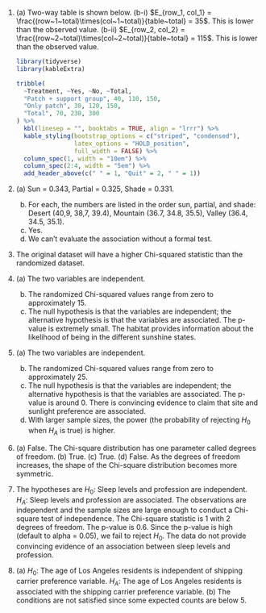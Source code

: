 1.  (a) Two-way table is shown below.
    (b-i) $E_{row_1, col_1} = \frac{(row~1~total)\times(col~1~total)}{table~total} = 35$.
    This is lower than the observed value.
    (b-ii) $E_{row_2, col_2} = \frac{(row~2~total)\times(col~2~total)}{table~total} = 115$.
    This is lower than the observed value.

    ```r
    library(tidyverse)
    library(kableExtra)

    tribble(
      ~Treatment, ~Yes, ~No, ~Total,
      "Patch + support group", 40, 110, 150,
      "Only patch", 30, 120, 150,
      "Total", 70, 230, 300
    ) %>%
      kbl(linesep = "", booktabs = TRUE, align = "lrrr") %>%
      kable_styling(bootstrap_options = c("striped", "condensed"), 
                    latex_options = "HOLD_position", 
                    full_width = FALSE) %>%
      column_spec(1, width = "10em") %>%
      column_spec(2:4, width = "5em") %>%
      add_header_above(c(" " = 1, "Quit" = 2, " " = 1))
    ```

    \addtocounter{enumi}{1}

2.  \(a\) Sun = 0.343, Partial = 0.325, Shade = 0.331.
    (b) For each, the numbers are listed in the order sun, partial, and shade: Desert (40,9, 38,7, 39.4), Mountain (36.7, 34.8, 35.5), Valley (36.4, 34.5, 35.1).
    (c) Yes.
    (d) We can't evaluate the association without a formal test.

    \addtocounter{enumi}{1}

3.  The original dataset will have a higher Chi-squared statistic than the randomized dataset.

    \addtocounter{enumi}{1}

4.  \(a\) The two variables are independent.
    (b) The randomized Chi-squared values range from zero to approximately 15.
    (c) The null hypothesis is that the variables are independent; the alternative hypothesis is that the variables are associated.
    The p-value is extremely small.
    The habitat provides information about the likelihood of being in the different sunshine states.

    \addtocounter{enumi}{1}

5.  \(a\) The two variables are independent.
    (b) The randomized Chi-squared values range from zero to approximately 25.
    (c) The null hypothesis is that the variables are independent; the alternative hypothesis is that the variables are associated.
    The p-value is around 0.
    There is convincing evidence to claim that site and sunlight preference are associated.
    (d) With larger sample sizes, the power (the probability of rejecting $H_0$ when $H_A$ is true) is higher.

    \addtocounter{enumi}{1}

6.  (a) False.
    The Chi-square distribution has one parameter called degrees of freedom.
    (b) True.
    (c) True.
    (d) False.
    As the degrees of freedom increases, the shape of the Chi-square distribution becomes more symmetric.

    \addtocounter{enumi}{1}

7.  The hypotheses are $H_0:$ Sleep levels and profession are independent.
    $H_A:$ Sleep levels and profession are associated.
    The observations are independent and the sample sizes are large enough to conduct a Chi-square test of independence.
    The Chi-square statistic is 1 with 2 degrees of freedom.
    The p-value is 0.6.
    Since the p-value is high (default to alpha = 0.05), we fail to reject $H_0$.
    The data do not provide convincing evidence of an association between sleep levels and profession.

    \addtocounter{enumi}{1}

8.  (a) $H_0$: The age of Los Angeles residents is independent of shipping carrier preference variable.
    $H_A$: The age of Los Angeles residents is associated with the shipping carrier preference variable.
    (b) The conditions are not satisfied since some expected counts are below 5.

    \addtocounter{enumi}{1}
